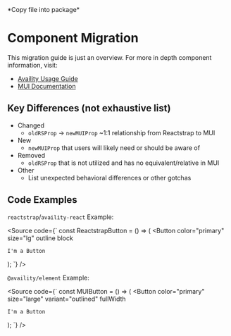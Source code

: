 
<Meta title="BS4 Migration/Component" />
*Copy file into package*

# Component Migration

This migration guide is just an overview. For more in depth component information, visit:

- [Availity Usage Guide](https://zeroheight.com/2e36e50c7/p/48eb7b-button/b/062837)
- [MUI Documentation](https://mui.com/material-ui/react-button/)

## Key Differences (not exhaustive list)

- Changed
  - `oldRSProp` -> `newMUIProp` ~1:1 relationship from Reactstrap to MUI
- New
  - `newMUIProp` that users will likely need or should be aware of
- Removed
  - `oldRSProp` that is not utilized and has no equivalent/relative in MUI
- Other
  - List unexpected behavioral differences or other gotchas

## Code Examples

`reactstrap`/`availity-react` Example:

<Source
  code={`
const ReactstrapButton = () => (
  <Button
    color="primary"
    size="lg"
    outline
    block
  >
    I'm a Button
  </Button>
);
`}
/>

`@availity/element` Example:

<Source
  code={`
const MUIButton = () => (
  <Button
    color="primary"
    size="large"
    variant="outlined"
    fullWidth
  >
    I'm a Button
  </Button>
);
`}
/>
